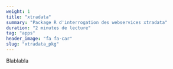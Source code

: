 ```yaml
---
weight: 1
title: "xtradata"
summary: "Package R d'interrogation des webservices xtradata"
duration: "2 minutes de lecture"
tag: "apps"
header_image: "fa fa-car" 
slug: "xtradata_pkg"
---
```


Blablabla